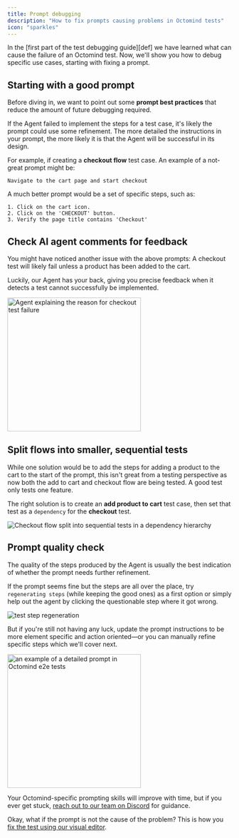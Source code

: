 ```yaml
---
title: Prompt debugging
description: "How to fix prompts causing problems in Octomind tests"
icon: "sparkles"
---
```


In the [first part of the test debugging guide][def] we have learned what can cause the failure of an Octomind test. Now, we'll show you how to debug specific use cases, starting with fixing a prompt.

## Starting with a good prompt

Before diving in, we want to point out some **prompt best practices** that reduce the amount of future debugging required.

If the Agent failed to implement the steps for a test case, it's likely the prompt could use some refinement. The more detailed the instructions in your prompt, the more likely it is that the Agent will be successful in its design.

For example, if creating a **checkout flow** test case. An example of a not-great prompt might be:

```
Navigate to the cart page and start checkout
```

A much better prompt would be a set of specific steps, such as:

```
1. Click on the cart icon.
2. Click on the 'CHECKOUT' button.
3. Verify the page title contains 'Checkout'
```

## Check AI agent comments for feedback

You might have noticed another issue with the above prompts: A checkout test will likely fail unless a product has been added to the cart.

Luckily, our Agent has your back, giving you precise feedback when it detects a test cannot successfully be implemented.

<Frame caption="Agent explaining the reason for checkout test failure, 12/2024">
  <img
    src="/images/guides/cart-empty-fail.png"
    alt="Agent explaining the reason for checkout test failure"
    width="300"
  />
</Frame>

## Split flows into smaller, sequential tests

While one solution would be to add the steps for adding a product to the cart to the start of the prompt, this isn't great from a testing perspective as now both the add to cart and checkout flow are being tested. A good test only tests one feature.

The right solution is to create an **add product to cart** test case, then set that test as a `dependency` for the **checkout** test.

<Frame caption="Test dependency hierarchy of a checkout flow, 12/2024">
  <img
    src="/images/guides/checkout-test-dependency.png"
    alt="Checkout flow split into sequential tests in a dependency hierarchy"
  />
</Frame>

## Prompt quality check

The quality of the steps produced by the Agent is usually the best indication of whether the prompt needs further refinement.

If the prompt seems fine but the steps are all over the place, try `regenerating steps` (while keeping the good ones) as a first option or simply help out the agent by clicking the questionable step where it got wrong.

<Frame caption="test step regeneration, 12/2024">
  <img src="/images/guides/regenerate-steps.gif" alt="test step regeneration" />
</Frame>

But if you're still not having any luck, update the prompt instructions to be more element specific and action oriented—or you can manually refine specific steps which we'll cover next.

<Frame caption="An example of a detailed prompt for a currency change test, 12/2024">
  <img
    src="/images/guides/detailed-prompt.png"
    alt="an example of a detailed prompt in Octomind e2e tests"
    width="300"
  />
</Frame>

Your Octomind-specific prompting skills will improve with time, but if you ever get stuck, [reach out to our team on Discord](https://discord.gg/3ShnZMKRfA) for guidance.

Okay, what if the prompt is not the cause of the problem? This is how you [fix the test using our visual editor](guides/test-debugging-3).
